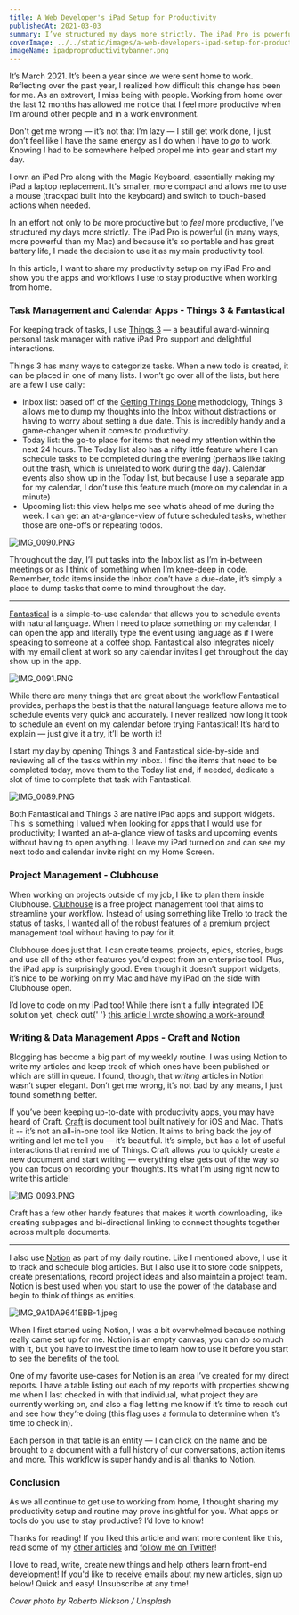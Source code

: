 ```yaml
---
title: A Web Developer's iPad Setup for Productivity
publishedAt: 2021-03-03
summary: I’ve structured my days more strictly. The iPad Pro is powerful (in many ways, more powerful than my Mac) and because it's so portable and has great battery life, I made the decision to use it as my main productivity tool. Here's the apps I use to stay productive.
coverImage: ../../static/images/a-web-developers-ipad-setup-for-productivity/ipadproproductivitybanner.png
imageName: ipadproproductivitybanner.png
---
```


It’s March 2021. It’s been a year since we were sent home to work. Reflecting over the past year, I realized how difficult this change has been for me. As an extrovert, I miss being with people. Working from home over the last 12 months has allowed me notice that I feel more productive when I’m around other people and in a work environment.

Don't get me wrong — it’s not that I’m lazy — I still get work done, I just don’t feel like I have the same energy as I do when I have to _go_ to work. Knowing I had to be somewhere helped propel me into gear and start my day.

I own an iPad Pro along with the Magic Keyboard, essentially making my iPad a laptop replacement. It's smaller, more compact and allows me to use a mouse (trackpad built into the keyboard) and switch to touch-based actions when needed.

In an effort not only to _be_ more productive but to _feel_ more productive, I’ve structured my days more strictly. The iPad Pro is powerful (in many ways, more powerful than my Mac) and because it's so portable and has great battery life, I made the decision to use it as my main productivity tool.

In this article, I want to share my productivity setup on my iPad Pro and show you the apps and workflows I use to stay productive when working from home.

### Task Management and Calendar Apps - Things 3 & Fantastical

For keeping track of tasks, I use [Things 3](https://culturedcode.com/things/) — a beautiful award-winning personal task manager with native iPad Pro support and delightful interactions.

Things 3 has many ways to categorize tasks. When a new todo is created, it can be placed in one of many lists. I won’t go over all of the lists, but here are a few I use daily:

- Inbox list: based off of the [Getting Things Done](https://gettingthingsdone.com/) methodology, Things 3 allows me to dump my thoughts into the Inbox without distractions or having to worry about setting a due date. This is incredibly handy and a game-changer when it comes to productivity.
- Today list: the go-to place for items that need my attention within the next 24 hours. The Today list also has a nifty little feature where I can schedule tasks to be completed during the evening (perhaps like taking out the trash, which is unrelated to work during the day). Calendar events also show up in the Today list, but because I use a separate app for my calendar, I don’t use this feature much (more on my calendar in a minute)
- Upcoming list: this view helps me see what’s ahead of me during the week. I can get an at-a-glance-view of future scheduled tasks, whether those are one-offs or repeating todos.

![IMG_0090.PNG](https://res.craft.do/user/full/2f1f2003-c717-014a-0ff0-8172b22b7eda/doc/7D624B34-1E6F-4F66-862D-3D5A719DE5CA/C4A3C4CC-A45E-4D42-9D4D-2E9271DA8594_2)

Throughout the day, I’ll put tasks into the Inbox list as I’m in-between meetings or as I think of something when I’m knee-deep in code. Remember, todo items inside the Inbox don’t have a due-date, it’s simply a place to dump tasks that come to mind throughout the day.

---

[Fantastical](https://flexibits.com/fantastical) is a simple-to-use calendar that allows you to schedule events with natural language. When I need to place something on my calendar, I can open the app and literally type the event using language as if I were speaking to someone at a coffee shop. Fantastical also integrates nicely with my email client at work so any calendar invites I get throughout the day show up in the app.

![IMG_0091.PNG](https://res.craft.do/user/full/2f1f2003-c717-014a-0ff0-8172b22b7eda/doc/7D624B34-1E6F-4F66-862D-3D5A719DE5CA/A67C3207-68E1-4F8C-B7E2-B42E6BF6EA81_2)

While there are many things that are great about the workflow Fantastical provides, perhaps the best is that the natural language feature allows me to schedule events very quick and accurately. I never realized how long it took to schedule an event on my calendar before trying Fantastical! It’s hard to explain — just give it a try, it’ll be worth it!

I start my day by opening Things 3 and Fantastical side-by-side and reviewing all of the tasks within my Inbox. I find the items that need to be completed today, move them to the Today list and, if needed, dedicate a slot of time to complete that task with Fantastical.

![IMG_0089.PNG](https://res.craft.do/user/full/2f1f2003-c717-014a-0ff0-8172b22b7eda/doc/7D624B34-1E6F-4F66-862D-3D5A719DE5CA/5CD19341-575F-4886-8860-E4F6AEE9D80A_2)

Both Fantastical and Things 3 are native iPad apps and support widgets. This is something I valued when looking for apps that I would use for productivity; I wanted an at-a-glance view of tasks and upcoming events without having to open anything. I leave my iPad turned on and can see my next todo and calendar invite right on my Home Screen.

### Project Management - Clubhouse

When working on projects outside of my job, I like to plan them inside Clubhouse. [Clubhouse](https://clubhouse.io/) is a free project management tool that aims to streamline your workflow. Instead of using something like Trello to track the status of tasks, I wanted all of the robust features of a premium project management tool without having to pay for it.

Clubhouse does just that. I can create teams, projects, epics, stories, bugs and use all of the other features you’d expect from an enterprise tool. Plus, the iPad app is surprisingly good. Even though it doesn’t support widgets, it’s nice to be working on my Mac and have my iPad on the side with Clubhouse open.

<Ideaquote>
  I’d love to code on my iPad too! While there isn’t a fully integrated IDE
  solution yet, check out{' '}
  <a
    href="https://braydoncoyer.dev/blog/code-on-your-ipad-pro/"
    target="_blank"
  >
    this article I wrote showing a work-around!
  </a>
</Ideaquote>

### Writing & Data Management Apps - Craft and Notion

Blogging has become a big part of my weekly routine. I was using Notion to write my articles and keep track of which ones have been published or which are still in queue. I found, though, that _writing_ articles in Notion wasn’t super elegant. Don’t get me wrong, it’s not bad by any means, I just found something better.

If you’ve been keeping up-to-date with productivity apps, you may have heard of Craft. [Craft](https://www.craft.do/) is document tool built natively for iOS and Mac. That’s it -- it’s not an all-in-one tool like Notion. It aims to bring back the joy of writing and let me tell you — it’s beautiful. It’s simple, but has a lot of useful interactions that remind me of Things. Craft allows you to quickly create a new document and start writing — everything else gets out of the way so you can focus on recording your thoughts. It’s what I’m using right now to write this article!

![IMG_0093.PNG](https://res.craft.do/user/full/2f1f2003-c717-014a-0ff0-8172b22b7eda/doc/7D624B34-1E6F-4F66-862D-3D5A719DE5CA/A5DBC1AA-45FC-498E-AC83-3AC4445138F6_2)

Craft has a few other handy features that makes it worth downloading, like creating subpages and bi-directional linking to connect thoughts together across multiple documents.

---

I also use [Notion](https://www.notion.so/product) as part of my daily routine. Like I mentioned above, I use it to track and schedule blog articles. But I also use it to store code snippets, create presentations, record project ideas and also maintain a project team. Notion is best used when you start to use the power of the database and begin to think of things as entities.

![IMG_9A1DA9641EBB-1.jpeg](https://res.craft.do/user/full/2f1f2003-c717-014a-0ff0-8172b22b7eda/doc/7D624B34-1E6F-4F66-862D-3D5A719DE5CA/4AA2F8D6-2ABF-4388-AB95-352DA5AEFEE1_2)

When I first started using Notion, I was a bit overwhelmed because nothing really came set up for me. Notion is an empty canvas; you can do so much with it, but you have to invest the time to learn how to use it before you start to see the benefits of the tool.

One of my favorite use-cases for Notion is an area I’ve created for my direct reports. I have a table listing out each of my reports with properties showing me when I last checked in with that individual, what project they are currently working on, and also a flag letting me know if it’s time to reach out and see how they’re doing (this flag uses a formula to determine when it’s time to check in).

Each person in that table is an entity — I can click on the name and be brought to a document with a full history of our conversations, action items and more. This workflow is super handy and is all thanks to Notion.

### Conclusion

As we all continue to get use to working from home, I thought sharing my productivity setup and routine may prove insightful for you. What apps or tools do you use to stay productive? I’d love to know!

Thanks for reading! If you liked this article and want more content like this, read some of my [other articles](https://braydoncoyer.dev/blog/) and [follow me on Twitter](https://twitter.com/BraydonCoyer)!

I love to read, write, create new things and help others learn front-end development!
If you'd like to receive emails about my new articles, sign up below! Quick and easy! Unsubscribe at any time!

_Cover photo by Roberto Nickson / Unsplash_
